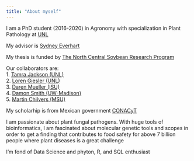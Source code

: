 ```yaml
---
title: "About myself"
---
```



I am a PhD student (2016-2020) in Agronomy with specialization in Plant Pathology at [UNL](https://plantpathology.unl.edu)
  
My advisor is [Sydney Everhart](https://plantpathology.unl.edu/sydney-everhart)

My thesis is funded by [The North Central Soybean Research Program](http://www.ncsrp.com)  

Our collaborators are:  
1. [Tamra Jackson (UNL)](https://cropwatch.unl.edu/author/tamra-jackson-ziems-extension-plant-pathologist)  
2. [Loren Giesler (UNL)](https://plantpathology.unl.edu/loren-giesler)  
3. [Daren Mueller (ISU)](https://www.plantpath.iastate.edu/people/daren-mueller)  
4. [Damon Smith (UW-Madison)](https://plantpath.wisc.edu/damon-smith-2/)  
5. [Martin Chilvers (MSU)](https://www.canr.msu.edu/people/chilvers_martin)  

My scholarhip is from Mexican government  [CONACyT](https://www.conacyt.gob.mx)


I am passionate about plant fungal pathogens. With huge tools of bioinformatics, I am fascinated about molecular genetic tools and scopes in order to get a finding that contributes to food safety for above 7 billion people where plant diseases is a great challenge 

I’m fond of Data Science and phyton, R, and SQL  enthusiast


